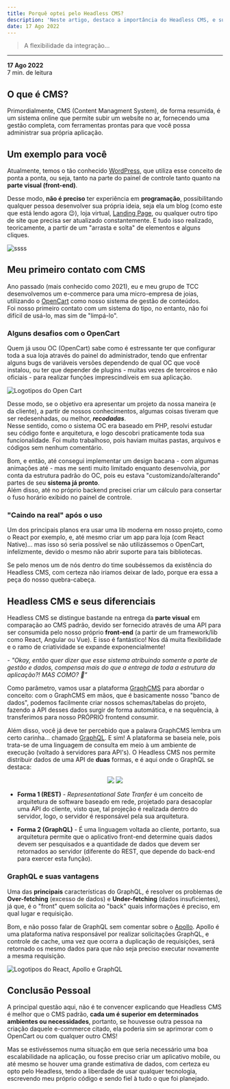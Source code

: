 ```yaml
---
title: Porquê optei pelo Headless CMS?
description: 'Neste artigo, destaco a importância do Headless CMS, e sua grande diferença comparada ao CMS "padrão" que conhecemos atualmente.'
date: 17 Ago 2022
---
```


> A flexibilidade da integração...


***
 
<b>
  17 Ago 2022
</b>

<br/>

<span>
  7 min. de leitura
</span>

## O que é CMS?

Primordialmente, CMS (Content Managment System), de forma resumida, é um sistema online que permite subir um website no ar, fornecendo uma gestão completa, com ferramentas prontas para que você possa administrar sua própria aplicação.

## Um exemplo para você 

Atualmente, temos o tão conhecido  [WordPress](https://wordpress.com/pt-br/), que utiliza esse conceito de ponta a ponta, ou seja, tanto na parte do painel de controle tanto quanto na __parte visual (front-end)__. 

Desse modo, **não é preciso** ter experiência em **programação**, possibilitando qualquer pessoa desenvolver sua própria ideia, seja ela um blog (como este que está lendo agora 😉), loja virtual, [Landing Page](https://rockcontent.com/br/blog/landing-page/), ou qualquer outro tipo de site que precisa ser atualizado constantemente. E tudo isso realizado, teoricamente, a partir de um "arrasta e solta" de elementos e alguns cliques.

![ssss](../img/posts/a/ezgif.com-gif-maker.webp)


## Meu primeiro contato com CMS

Ano passado (mais conhecido como 2021), eu e meu grupo de TCC desenvolvemos um e-commerce para uma micro-empresa de joias, utilizando o [OpenCart](https://www.opencartbrasil.com.br/) como nosso sistema de gestão de conteúdos. <br/> Foi nosso primeiro contato com um sistema do tipo, no entanto, não foi difícil de usá-lo, mas sim de "limpá-lo".

### Alguns desafios com o OpenCart

Quem já usou OC (OpenCart) sabe como é estressante ter que configurar toda a sua loja através do painel do administrador, tendo que enfrentar alguns bugs de variáveis versões dependendo de qual OC que você instalou, ou ter que depender de plugins - muitas vezes de terceiros e não oficiais - para realizar funções imprescindíveis em sua aplicação.

![Logotipos do Open Cart](../img/posts/a/oc-logo.svg)

Desse modo, se o objetivo era apresentar um projeto da nossa maneira (e da cliente), a partir de nossos conhecimentos, algumas coisas tiveram que ser redesenhadas, ou melhor, ***recodadas***. <br/> Nesse sentido, como o sistema OC era baseado em PHP, resolvi estudar seu código fonte e arquitetura, e logo descobri praticamente toda sua funcionalidade. Foi muito trabalhoso, pois haviam muitas pastas, arquivos e códigos sem nenhum comentário. 

Bom, e então, até consegui implementar um design bacana - com algumas animações até - mas me senti muito limitado enquanto desenvolvia, por conta da estrutura padrão do OC, pois eu estava "customizando/alterando" partes de seu **sistema já pronto**. <br/> Além disso, até no próprio backend precisei criar um cálculo para consertar o fuso horário exibido no painel de controle.

### "Caindo na real" após o uso

Um dos principais planos era usar uma lib moderna em nosso projeto, como o React por exemplo, e, até mesmo criar um app para loja (com React Native)... mas isso só seria possível se não utilizássemos o OpenCart, infelizmente, devido o mesmo não abrir suporte para tais bibliotecas.

Se pelo menos um de nós dentro do time soubéssemos da existência do Headless CMS, com certeza não iriamos deixar de lado, porque era essa a peça do nosso quebra-cabeça.

## Headless CMS e seus diferenciais

Headless CMS se distingue bastande na entrega da **parte visual** em comparação ao CMS padrão, devido ser fornecido através de uma API para ser consumida pelo nosso próprio **front-end** (a partir de um framework/lib como React, Angular ou Vue). E isso é fantástico! Nos dá muita flexibilidade e o ramo de criatividade se expande exponencialmente! 

_- "Okay, então quer dizer que esse sistema atribuindo somente a parte de gestão e dados, compensa mais do que a entrega de toda a estrutura da aplicação?! MAS COMO? 🤨"_

Como parâmetro, vamos usar a plataforma [GraphCMS](https://hygraph.com/) para abordar o conceito: com o GraphCMS em mãos, que é basicamente nosso "banco de dados", podemos facilmente criar nossos schemas/tabelas do projeto, fazendo a API desses dados surgir de forma automática, e na sequência, à transferimos para nosso PRÓPRIO frontend consumir.

Além disso, você já deve ter percebido que a palavra GraphCMS lembra um certo carinha... chamado [GraphQL](https://graphql.org/). E sim! A plataforma se baseia nele, pois trata-se de uma linguagem de consulta em meio à um ambiente de execução (voltado à servidores para API's). O Headless CMS nos permite distribuir dados de uma API de **duas** formas, e é aqui onde o GraphQL se destaca:


<div align="center">

<img src="../img/posts/a/rest.webp" className="bg-transparent" />

<img src="../img/posts/a/graphql.svg" className="bg-transparent" />

</div>


- **Forma 1 (REST)** - _Representational Sate Tranfer_ é um conceito de arquitetura de software baseado em rede, projetado para desacoplar uma API do cliente, visto que, tal projeção é realizada dentro do servidor, logo, o servidor é responsável pela sua arquitetura.

- **Forma 2 (GraphQL)** - É uma linguagem voltada ao cliente, portanto, sua arquitetura permite que o aplicativo front-end determine quais dados devem ser pesquisados e a quantidade de dados que devem ser retornados ao servidor (diferente do REST, que depende do back-end para exercer esta função).

### GraphQL e suas vantagens

Uma das **principais** características do GraphQL, é resolver os problemas de **Over-fetching** (excesso de dados) e **Under-fetching** (dados insuficientes), já que, é o "front" quem solicita ao "back" quais informações é preciso, em qual lugar e requisição.

Bom, e não posso falar de GraphQL sem comentar sobre o [Apollo](https://www.apollographql.com/). Apollo é uma plataforma nativa responsável por realizar solicitações GraphQL, e controle de cache, uma vez que ocorra a duplicação de requisições, será retornado os mesmo dados para que não seja preciso executar novamente a mesma requisição.

![Logotipos do React, Apollo  e GraphQL](../img/posts/a/apollo-react-graphql.png)


## Conclusão Pessoal

A principal questão aqui, não é te convencer explicando que Headless CMS é melhor que o CMS padrão, **cada um é superior em determinados ambientes ou necessidades**, portanto, se houvesse outra pessoa na criação daquele e-commerce citado, ela poderia sim se aprimorar com o OpenCart ou com qualquer outro CMS! 

Mas se estivéssemos numa situação em que seria necessário uma boa escalabilidade na aplicação, ou fosse preciso criar um aplicativo mobile, ou até mesmo se houver uma grande estimativa de dados, com certeza eu opto pelo Headless, tendo a liberdade de usar qualquer tecnologia, escrevendo meu próprio código e sendo fiel à tudo o que foi planejado.


